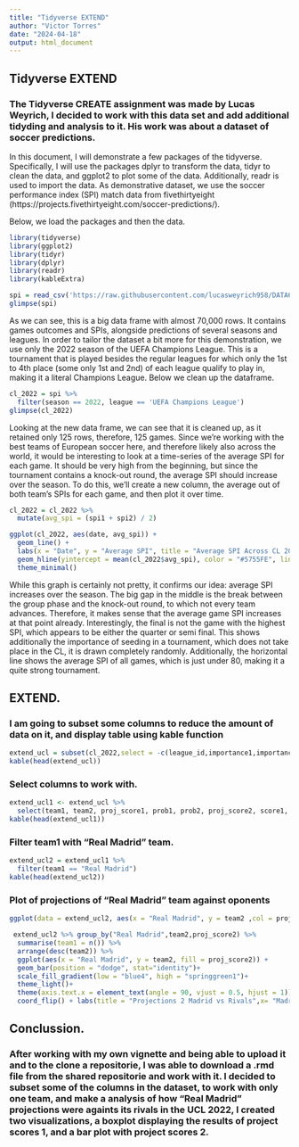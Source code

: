---
title: "Tidyverse EXTEND"
author: "Victor Torres"
date: "2024-04-18"
output: html_document
---
## Tidyverse EXTEND

### The Tidyverse CREATE assignment was made by Lucas Weyrich, I decided to work with this data set and add additional tidyding and analysis to it. His work was about a dataset of soccer predictions.
In this document, I will demonstrate a few packages of the tidyverse.
Specifically, I will use the packages dplyr to transform the data, tidyr to clean the data, and ggplot2 to plot some of the data. Additionally, readr is used to import the data.
As demonstrative dataset, we use the soccer performance index (SPI) match data from fivethirtyeight (https://projects.fivethirtyeight.com/soccer-predictions/). 

Below, we load the packages and then the data.
```{r libraries}
library(tidyverse)
library(ggplot2)
library(tidyr)
library(dplyr)
library(readr)
library(kableExtra)
```

```{r}
spi = read_csv('https://raw.githubusercontent.com/lucasweyrich958/DATA607/main/spi_matches.csv')
glimpse(spi)
```


As we can see, this is a big data frame with almost 70,000 rows. It contains games outcomes and SPIs, alongside predictions of several seasons and leagues. In order to tailor the dataset a bit more for this demonstration, we use only the 2022 season of the UEFA Champions League. This is a tournament that is played besides the regular leagues for which only the 1st to 4th place (some only 1st and 2nd) of each league qualify to play in, making it a literal Champions League. Below we clean up the dataframe.

```{r}
cl_2022 = spi %>%
  filter(season == 2022, league == 'UEFA Champions League')
glimpse(cl_2022)
```

Looking at the new data frame, we can see that it is cleaned up, as it retained only 125 rows, therefore, 125 games. Since we're working with the best teams of European soccer here, and therefore likely also across the world, it would be interesting to look at a time-series of the average SPI for each game. It should be very high from the beginning, but since the tournament contains a knock-out round, the average SPI should increase over the season. To do this, we'll create a new column, the average out of both team's SPIs for each game, and then plot it over time.
```{r}
cl_2022 = cl_2022 %>%
  mutate(avg_spi = (spi1 + spi2) / 2)

ggplot(cl_2022, aes(date, avg_spi)) +
  geom_line() +
  labs(x = "Date", y = "Average SPI", title = "Average SPI Across CL 2022/23 Season") +
  geom_hline(yintercept = mean(cl_2022$avg_spi), color = "#5755FE", linetype = "dashed") +
  theme_minimal()
```

While this graph is certainly not pretty, it confirms our idea: average SPI increases over the season. The big gap in the middle is the break between the group phase and the knock-out round, to which not every team advances. Therefore, it makes sense that the average game SPI increases at that point already. Interestingly, the final is not the game with the highest SPI, which appears to be either the quarter or semi final. This shows additionally the importance of seeding in a tournament, which does not take place in the CL, it is drawn completely randomly. Additionally, the horizontal line shows the average SPI of all games, which is just under 80, making it a quite strong tournament.

## EXTEND.

### I am going to subset some columns to reduce the amount of data on it, and display table using kable function

```{r subset1}
extend_ucl = subset(cl_2022,select = -c(league_id,importance1,importance2,xg1,xg2,nsxg1,nsxg2,adj_score1,adj_score2,avg_spi))
kable(head(extend_ucl))
```

### Select columns to work with.

```{r select}
extend_ucl1 <- extend_ucl %>%
  select(team1, team2, proj_score1, prob1, prob2, proj_score2, score1, score2)
kable(head(extend_ucl1))
```

### Filter team1 with "Real Madrid" team.

```{r filter}
extend_ucl2 = extend_ucl1 %>%
  filter(team1 == "Real Madrid")
kable(head(extend_ucl2))
```

### Plot of projections of "Real Madrid" team against oponents 

```{r plot1}
ggplot(data = extend_ucl2, aes(x = "Real Madrid", y = team2 ,col = proj_score1), col= red)+ geom_boxplot() +labs(title="Projections Real Madrid vs Oponents",) + theme(plot.title = element_text(hjust=0.5))
```

```{r}
 extend_ucl2 %>% group_by("Real Madrid",team2,proj_score2) %>%
  summarise(team1 = n()) %>%
  arrange(desc(team2)) %>%
  ggplot(aes(x = "Real Madrid", y = team2, fill = proj_score2)) +
  geom_bar(position = "dodge", stat="identity")+
  scale_fill_gradient(low = "blue4", high = "springgreen1")+
  theme_light()+
  theme(axis.text.x = element_text(angle = 90, vjust = 0.5, hjust = 1))+labs(height=10, width=5)+
  coord_flip() + labs(title = "Projections 2 Madrid vs Rivals",x= "Madrid", y = "rivals")
```

## Conclussion.

### After working with my own vignette and being able to upload it and to the clone a repositorie, I was able to download a .rmd file from the shared repositorie and work with it. I decided to subset some of the columns in the dataset, to work with only one team, and make a analysis of how "Real Madrid" projections were againts its rivals in the UCL 2022, I created two visualizations, a boxplot displaying the results of project scores 1, and a bar plot with project scores 2. 
